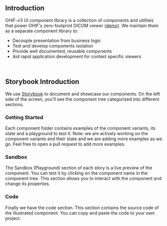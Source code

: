 

<Meta title="Welcome" />

<WelcomeHeader />

## Introduction

OHIF-v3 UI component library is a collection of components and utilities that
power OHIF's zero-footprint DICOM viewer ([demo](https://v3-demo.ohif.org/)). We
maintain them as a separate component library to:

- Decouple presentation from business logic
- Test and develop components isolation
- Provide well documented, reusable components
- Aid rapid application development for context specific viewers

<br />

## Storybook Introduction

We use [Storybook](https://storybook.js.org/) to document and showcase our
components. On the left side of the screen, you'll see the component tree
categorized into different sections.

<WithImage image={ComponentTree} alt="Component tree" className="my-8" />

### Getting Started

Each component folder contains examples of the component variants, its state and
a playground to test it. Note: we are actively working on the component variants
and their state and we are adding more examples as we go. Feel free to open a
pull request to add more examples.

<WithImage
  image={Button}
  alt="Button Component"
  className="my-8 mx-auto block w-40"
/>

### Sandbox

The Sandbox (Playground) section of each story is a live preview of the
component. You can test it by clicking on the component name in the component
tree. This section allows you to interact with the component and change its
properties.

<WithImage image={Sandbox} alt="Sandbox" className="my-8" />

### Code

Finally we have the code section. This section contains the source code of the
illustrated component. You can copy and paste the code to your own project.

<WithImage image={Code} alt="Code" className="my-8" />
